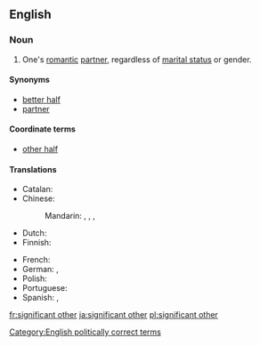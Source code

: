 ==English==

===Noun===
{{en-noun|head=[[significant]] [[other]]}}

# {{context|informal|lang=en}} One's [[romantic]] [[partner]], regardless of [[marital status]] or gender.

====Synonyms====
* [[better half]]
* [[partner]]

====Coordinate terms====
* [[other half]]

====Translations====
{{trans-top|romantic partner, regardless of marital status}}
* Catalan: {{t+|ca|parella|f}}
* Chinese:
*: Mandarin: {{t|cmn|對象|sc=Hani}}, {{t|cmn|对象|tr=duìxiàng|sc=Hani}}, {{t|cmn|愛人|sc=Hani}}, {{t|cmn|爱人|tr=àiren|sc=Hani}}
* Dutch: {{t|nl|wederhelft|m|f}}
* Finnish: {{t+|fi|rakas}}
{{trans-mid}}
* French: {{t+|fr|moitié|f}} {{qualifier|literary}}
* German: {{t+|de|Lebensgefährte|m}}, {{t|de|Lebensgefährtin|f}}
* Polish: {{t+|pl|sympatia|f}}
* Portuguese: {{t|pt|cara-metade|f}}
* Spanish: {{t+|es|novio|m}}, {{t+|es|novia|f}}
{{trans-bottom}}

[[Category:English politically correct terms]]

[[fr:significant other]]
[[ja:significant other]]
[[pl:significant other]]